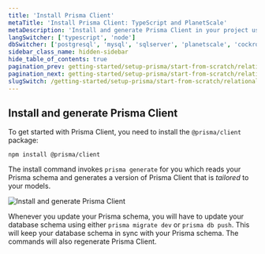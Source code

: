 ```yaml
---
title: 'Install Prisma Client'
metaTitle: 'Install Prisma Client: TypeScript and PlanetScale'
metaDescription: 'Install and generate Prisma Client in your project using TypeScript and PlanetScale'
langSwitcher: ['typescript', 'node']
dbSwitcher: ['postgresql', 'mysql', 'sqlserver', 'planetscale', 'cockroachdb', 'prisma-postgres']
sidebar_class_name: hidden-sidebar
hide_table_of_contents: true
pagination_prev: getting-started/setup-prisma/start-from-scratch/relational-databases/using-prisma-migrate-typescript-planetscale
pagination_next: getting-started/setup-prisma/start-from-scratch/relational-databases/querying-the-database-typescript-planetscale
slugSwitch: /getting-started/setup-prisma/start-from-scratch/relational-databases/install-prisma-client-
---
```

 

## Install and generate Prisma Client

To get started with Prisma Client, you need to install the `@prisma/client` package:

```terminal copy
npm install @prisma/client
```

The install command invokes `prisma generate` for you which reads your Prisma schema and generates a version of Prisma Client that is _tailored_ to your models.

![Install and generate Prisma Client](/img/getting-started/prisma-client-install-and-generate.png)

Whenever you update your Prisma schema, you will have to update your database schema using either `prisma migrate dev` or `prisma db push`. This will keep your database schema in sync with your Prisma schema. The commands will also regenerate Prisma Client.

